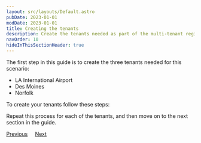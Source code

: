 ```yaml
---
layout: src/layouts/Default.astro
pubDate: 2023-01-01
modDate: 2023-01-01
title: Creating the tenants
description: Create the tenants needed as part of the multi-tenant region setup in Octopus Deploy.
navOrder: 10
hideInThisSectionHeader: true
---
```


The first step in this guide is to create the three tenants needed for this scenario:

- LA International Airport
- Des Moines
- Norfolk

To create your tenants follow these steps:

<TenantsCreateTenant />

Repeat this process for each of the tenants, and then move on to the next section in the guide.

<span><a class="btn btn-secondary" href="/docs/tenants/guides/multi-tenant-region">Previous</a></span>&nbsp;&nbsp;&nbsp;&nbsp;&nbsp;<span><a class="btn btn-success" href="/docs/tenants/guides/multi-tenant-region/creating-tenant-tags">Next</a></span>